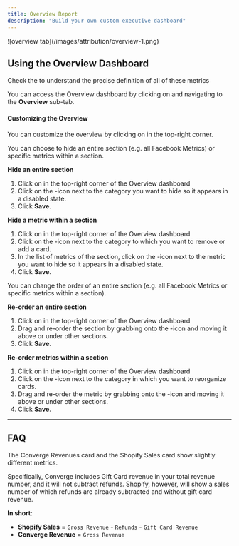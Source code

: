 ```yaml
---
title: Overview Report
description: "Build your own custom executive dashboard"
---
```



<Frame>
![overview tab](/images/attribution/overview-1.png)
</Frame>

## Using the Overview Dashboard

<Info> Check the <OutboundLink linkText="Metrics Dictionary" linkTarget="https://learn.runconverge.com/attribution/metrics"/> to understand the precise definition of all of these metrics </Info>

You can access the Overview dashboard by clicking on <IconText text="Attribution" name="piggy-bank" iconType="duotone"/> and navigating to the **Overview** sub-tab.

#### Customizing the Overview

You can customize the overview by clicking on <IconText name="pencil" text="Edit overview" iconType="solid"/> in the top-right corner.

<Accordion title="Add or remove metrics" icon="circle-plus">
You can choose to hide an entire section (e.g. all Facebook Metrics) or specific metrics within a section.

**Hide an entire section**
1. Click on <IconText name="pencil" text="Edit overview" iconType="solid"/> in the top-right corner of the Overview dashboard
2. Click on the <Icon name="eye"/>-icon next to the category you want to hide so it appears in a disabled state.
3. Click **Save**.

**Hide a metric within a section**
1. Click on <IconText name="pencil" text="Edit overview" iconType="solid"/> in the top-right corner of the Overview dashboard
2. Click on the <Icon name="pencil"/>-icon next to the category to which you want to remove or add a card. 
3. In the list of metrics of the section, click on the <Icon name="eye"/>-icon next to the metric you want to hide so it appears in a disabled state.
4. Click **Save**.
</Accordion>

<Accordion title="Change the order of the metrics" icon="sort">
You can change the order of an entire section (e.g. all Facebook Metrics or specific metrics within a section).

**Re-order an entire section**
1. Click on <IconText name="pencil" text="Edit overview" iconType="solid"/> in the top-right corner of the Overview dashboard
2. Drag and re-order the section by grabbing onto the <Icon name="grip-vertical"/>-icon and moving it above or under other sections.
3. Click **Save**.

**Re-order metrics within a section**
1. Click on <IconText name="pencil" text="Edit overview" iconType="solid"/> in the top-right corner of the Overview dashboard
2. Click on the <Icon name="pencil"/>-icon next to the category in which you want to reorganize cards. 
3. Drag and re-order the metric by grabbing onto the <Icon name="grip-vertical"/>-icon and moving it above or under other sections.
4. Click **Save**.
</Accordion>

---

## FAQ

<Accordion title="Why are my Shopify Sales and Converge Revenues misaligned?" >

The Converge Revenues card and the Shopify Sales card show slightly different metrics. 

Specifically, Converge includes Gift Card revenue in your total revenue number, and it will not subtract refunds. 
Shopify, however, will show a sales number of which refunds are already subtracted and without gift card revenue. 

**In short**: 

- **Shopify Sales** = `Gross Revenue` - `Refunds` - `Gift Card Revenue`
- **Converge Revenue** = `Gross Revenue`

</Accordion>
